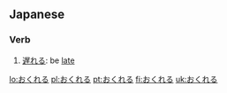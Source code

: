 ==Japanese==

===Verb===
{{ja-verb|h|rom=okureru}}

# [[遅れる]]: be [[late]]

[[lo:おくれる]]
[[pl:おくれる]]
[[pt:おくれる]]
[[fi:おくれる]]
[[uk:おくれる]]